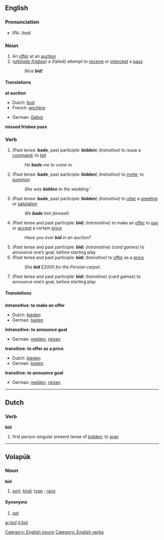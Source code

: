 ==English==

===Pronunciation===
*IPA: /bɪd/

===Noun===
{{en-noun|bid|bids}}
# An [[offer]] at an [[auction]]
# (''[[ultimate frisbee]]'') a (failed) attempt to [[receive]] or [[intercept]] a [[pass]]
#:''Nice '''bid'''!''

====Translations====
'''at auction'''
{{top}}
*Dutch: [[bod]] {{n}}
*French: [[enchère]] {{f}}
{{mid}}
*German: [[Gebot]] {{n}}
{{bottom}}

'''missed frisbee pass'''
{{top}}
{{mid}}
{{bottom}}

===Verb===
{{irregverb|'''to bid'''|'''[[bids]]'''|Depending on meaning either '''bid '''or''' [[bade]]'''|Depending on meaning either '''bid '''or''' [[bidden]]'''|'''[[bidding]]'''}}
#(Past tense: '''bade''', past paritciple: '''bidden''') ''(transitive)'' to issue a [[command]]; to [[tell]]
#:''He '''bade''' me to come in.''
#(Past tense: '''bade''', past paritciple: '''bidden''') ''(transitive)'' to [[invite]]; to [[summon]]
#:''She was '''bidden''' to the wedding.'''
#(Past tense: '''bade''', past paritciple: '''bidden''') ''(transitive)'' to [[utter]] a [[greeting]] or [[salutation]]
#:''We '''bade''' him farewell.''
#(Past tense and past participle: '''bid''') ''(intransitive)'' to make an [[offer]] to [[pay]] or [[accept]] a certain [[price]]
#:''Have you ever '''bid''' in an auction?''
#(Past tense and past participle: '''bid''') ''(intransitive)'' (''card games'') to announce one’s goal, before starting play
#(Past tense and past participle: '''bid''') ''(transitive)''  to [[offer]] as a [[price]]
#:''She '''bid''' £2000 for the Persian carpet.''
#(Past tense and past participle: '''bid''') ''(transitive)''  (''card games'') to announce one’s goal, before starting play

=====Translations=====
'''intransitive: to make an offer'''
*Dutch: [[bieden]]
*German: [[bieten]]

'''intransitive: to announce goal'''
*German: [[melden]], [[reizen]]

'''transitive: to offer as a price'''
*Dutch: [[bieden]]
*German: [[bieten]]

'''transitive: to announce goal'''
*German: [[melden]], [[reizen]]

----

==Dutch==
===Verb===
'''bid'''
# first person singular present tense of [[bidden]]; to [[pray]]

----
==Volapük==
===Noun===
'''bid'''
#[[sort]]; [[kind]]; [[type]] ; [[race]]
====Synonyms====
#[[sot]]

[[Category: English nouns]]
[[Category: English verbs]]

[[ar:bid]]
[[it:bid]]